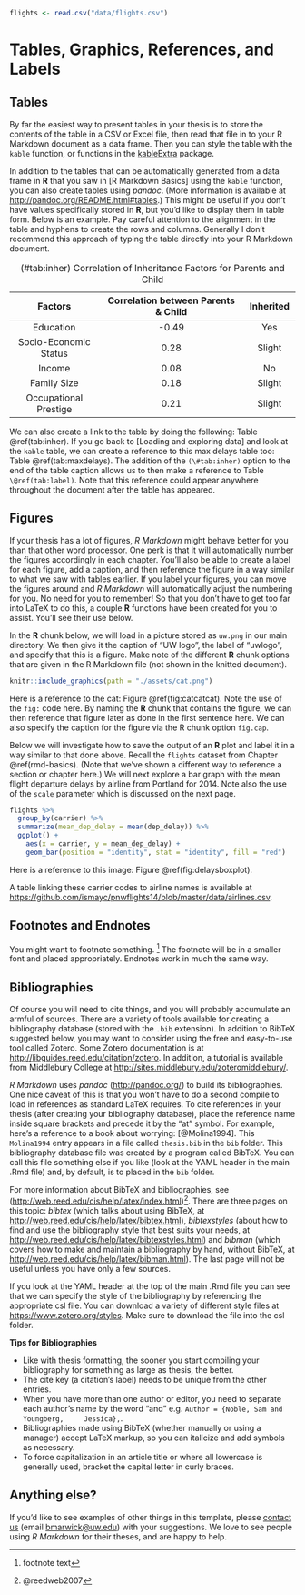 ```r
flights <- read.csv("data/flights.csv")
```


# Tables, Graphics, References, and Labels {#ref-labels}

## Tables

By far the easiest way to present tables in your thesis is to store the contents
of the table in a CSV or Excel file, then read that file in to your R Markdown
document as a data frame. Then you can style the table with the `kable`
function, or functions in the [kableExtra][] package. 

[kableExtra]: https://cran.r-project.org/web/packages/kableExtra/index.html

In addition to the tables that can be automatically generated from a data frame
in **R** that you saw in [R Markdown Basics] using the `kable` function, you
can also create tables using *pandoc*. (More information is available at
<http://pandoc.org/README.html#tables>.) This might be useful if you don't have
values specifically stored in **R**, but you'd like to display them in table
form. Below is an example. Pay careful attention to the alignment in the table
and hyphens to create the rows and columns. Generally I don't recommend this
approach of typing the table directly into your R Markdown document. 

----------------------------------------------------------------------------------
  Factors                    Correlation between Parents & Child      Inherited
------------------------- ----------------------------------------- --------------
  Education                                -0.49                         Yes
  
  Socio-Economic Status                     0.28                        Slight   
  
  Income                                    0.08                          No
  
  Family Size                               0.18                        Slight
  
  Occupational Prestige                     0.21                        Slight
------------------------- ----------------------------------------- --------------
Table: (\#tab:inher) Correlation of Inheritance Factors for Parents and Child 

We can also create a link to the table by doing the following: Table
\@ref(tab:inher). If you go back to [Loading and exploring data] and look at
the `kable` table, we can create a reference to this max delays table too: Table
\@ref(tab:maxdelays). The addition of the `(\#tab:inher)` option to the end of
the table caption allows us to then make a reference to Table
`\@ref(tab:label)`. Note that this reference could appear anywhere throughout
the document after the table has appeared.  

<!-- We will next explore ways to create this label-ref link using figures. -->

\clearpage

<!-- clearpage ends the page, and also dumps out all floats.
  Floats are things like tables and figures. -->

## Figures

If your thesis has a lot of figures, *R Markdown* might behave better for you
than that other word processor. One perk is that it will automatically number
the figures accordingly in each chapter. You'll also be able to create a label
for each figure, add a caption, and then reference the figure in a way similar
to what we saw with tables earlier. If you label your figures, you can move the
figures around and *R Markdown* will automatically adjust the numbering for you.
No need for you to remember! So that you don't have to get too far into LaTeX
to do this, a couple **R** functions have been created for you to assist. You'll
see their use below.

<!--
One thing that may be annoying is the way *R Markdown* handles "floats" like
tables and figures (it's really \LaTeX's fault). \LaTeX\ will try to find the
best place to put your object based on the text around it and until you're
really, truly done writing you should just leave it where it lies. There are
some optional arguments specified in the options parameter of the `label`
function. If you need to shift your figure around, it might be good to look here
on tweaking the options argument:
<https://en.wikibooks.org/wiki/LaTeX/Floats,_Figures_and_Captions>

If you need a graphic or tabular material to be part of the text, you can just
put it inline. If you need it to appear in the list of figures or tables, it
should be placed in a code chunk.
-->


In the **R** chunk below, we will load in a picture stored as `uw.png` in our
main directory. We then give it the caption of "UW logo", the label of "uwlogo",
and specify that this is a figure. Make note of the different **R** chunk
options that are given in the R Markdown file (not shown in the knitted
document).

```r
knitr::include_graphics(path = "./assets/cat.png")
```

Here is a reference to the cat: Figure \@ref(fig:catcatcat). Note the use of the
`fig:` code here. By naming the **R** chunk that contains the figure, we can
then reference that figure later as done in the first sentence here. We can also
specify the caption for the figure via the R chunk option `fig.cap`.

\clearpage 

<!-- starts a new page and stops trying to place floats such as tables and figures -->

Below we will investigate how to save the output of an **R** plot and label it
in a way similar to that done above. Recall the `flights` dataset from Chapter
\@ref(rmd-basics). (Note that we've shown a different way to reference a section
or chapter here.) We will next explore a bar graph with the mean flight
departure delays by airline from Portland for 2014. Note also the use of the
`scale` parameter which is discussed on the next page.

```r
flights %>% 
  group_by(carrier) %>%
  summarize(mean_dep_delay = mean(dep_delay)) %>%
  ggplot() +
    aes(x = carrier, y = mean_dep_delay) + 
    geom_bar(position = "identity", stat = "identity", fill = "red")
```

Here is a reference to this image: Figure \@ref(fig:delaysboxplot).

A table linking these carrier codes to airline names is available at <https://github.com/ismayc/pnwflights14/blob/master/data/airlines.csv>.

\clearpage

## Footnotes and Endnotes

You might want to footnote something. ^[footnote text] The footnote will be in
a smaller font and placed appropriately. Endnotes work in much the same way. 

## Bibliographies

Of course you will need to cite things, and you will probably accumulate an
armful of sources. There are a variety of tools available for creating a
bibliography database (stored with the `.bib` extension). In addition to BibTeX
suggested below, you may want to consider using the free and easy-to-use tool
called Zotero. Some Zotero documentation is at
<http://libguides.reed.edu/citation/zotero>. In addition, a tutorial is
available from Middlebury College at
<http://sites.middlebury.edu/zoteromiddlebury/>.

*R Markdown* uses *pandoc* (<http://pandoc.org/>) to build its bibliographies.
One nice caveat of this is that you won't have to do a second compile to load in
references as standard LaTeX requires. To cite references in your thesis (after
creating your bibliography database), place the reference name inside square
brackets and precede it by the "at" symbol. For example, here's a reference to a
book about worrying: [@Molina1994]. This `Molina1994` entry appears in a file
called `thesis.bib` in the `bib` folder. This bibliography database file was
created by a program called BibTeX. You can call this file something else if you
like (look at the YAML header in the main .Rmd file) and, by default, is to
placed in the `bib` folder.

For more information about BibTeX and bibliographies, see
(<http://web.reed.edu/cis/help/latex/index.html>)^[@reedweb2007]. There are
three pages on this topic: *bibtex* (which talks about using BibTeX, at
<http://web.reed.edu/cis/help/latex/bibtex.html>), *bibtexstyles* (about how to
find and use the bibliography style that best suits your needs, at
<http://web.reed.edu/cis/help/latex/bibtexstyles.html>) and *bibman* (which
covers how to make and maintain a bibliography by hand, without BibTeX, at
<http://web.reed.edu/cis/help/latex/bibman.html>). The last page will not be
useful unless you have only a few sources.

If you look at the YAML header at the top of the main .Rmd file you can see that
we can specify the style of the bibliography by referencing the appropriate csl
file. You can download a variety of different style files at
<https://www.zotero.org/styles>. Make sure to download the file into the csl
folder.

**Tips for Bibliographies**

  - Like with thesis formatting, the sooner you start compiling your
    bibliography for something as large as thesis, the better.
  - The cite key (a citation's label) needs to be unique from the other entries.
  - When you have more than one author or editor, you need to separate each
    author's name by the word "and" e.g. `Author = {Noble, Sam and Youngberg,
    Jessica},`.
  - Bibliographies made using BibTeX (whether manually or using a manager)
    accept LaTeX markup, so you can italicize and add symbols as necessary.
  - To force capitalization in an article title or where all lowercase is
    generally used, bracket the capital letter in curly braces.

## Anything else?

If you'd like to see examples of other things in this template, please [contact
us](https://github.com/benmarwick/huskydown/issues/new) (email
<bmarwick@uw.edu>) with your suggestions. We love to see people using *R
Markdown* for their theses, and are happy to help.

